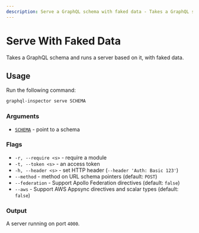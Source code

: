 ```yaml
---
description: Serve a GraphQL schema with faked data - Takes a GraphQL schema and runs a server based on it, with faked data.
---
```

# Serve With Faked Data

Takes a GraphQL schema and runs a server based on it, with faked data.

## Usage

Run the following command:

```sh
graphql-inspector serve SCHEMA
```

### Arguments

- [`SCHEMA`](../api/schema) - point to a schema

### Flags

- `-r, --require <s>` - require a module
- `-t, --token <s>` - an access token
- `-h, --header <s>` - set HTTP header (`--header 'Auth: Basic 123'`)
- `--method` - method on URL schema pointers (default: `POST`)
- `--federation` - Support Apollo Federation directives (default: `false`)
- `--aws` - Support AWS Appsync directives and scalar types (default: `false`)

### Output

A server running on port `4000`.
